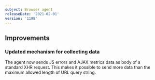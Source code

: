 ```yaml
---
subject: Browser agent
releaseDate: '2021-02-01'
version: '1198'
---
```


## Improvements

### Updated mechanism for collecting data

The agent now sends JS errors and AJAX metrics data as body of a standard XHR request. This makes it possible to send more data than the maximum allowed length of URL query string.
